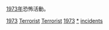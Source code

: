 [[1973年|1973年]]恐怖活動。
{{cat topic in year| topic=恐怖活動| year=1973}}

[[Category:1970年代恐怖活動|1973]]
[[Category:1973年罪案|Terrorist]]
[[Category:1973年灾难|Terrorist]]
[[Category:各年恐怖活动|1973]]
[[Category:1973年襲擊|*]]
[[Category:1973年恐怖主義|incidents]]